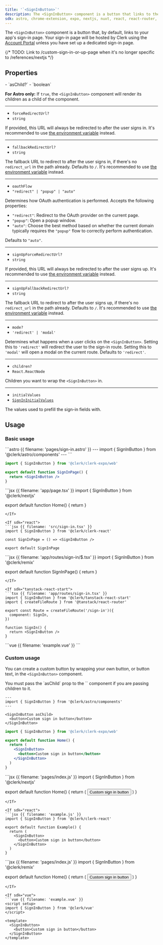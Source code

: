 ```yaml
---
title: '`<SignInButton>`'
description: The <SignInButton> component is a button that links to the sign-in page or displays the sign-in modal.
sdk: astro, chrome-extension, expo, nextjs, nuxt, react, react-router, remix, tanstack-react-start, vue
---
```


The `<SignInButton>` component is a button that, by default, links to your app's sign-in page. Your sign-in page will be hosted by Clerk using the [Account Portal](/docs/account-portal/overview) unless you have set up a dedicated sign-in page.

{/* TODO: Link to /custom-sign-in-or-up-page when it's no longer specific to /references/nextjs */}

## Properties

<Properties>
  - `asChild?`
  - `boolean`

  **For Astro only:** If `true`, the `<SignInButton>` component will render its children as a child of the component.

  ---

  - `forceRedirectUrl?`
  - `string`

  If provided, this URL will always be redirected to after the user signs in. It's recommended to use [the environment variable](/docs/deployments/clerk-environment-variables#sign-in-and-sign-up-redirects) instead.

  ---

  - `fallbackRedirectUrl?`
  - `string`

  The fallback URL to redirect to after the user signs in, if there's no `redirect_url` in the path already. Defaults to `/`. It's recommended to use [the environment variable](/docs/deployments/clerk-environment-variables#sign-in-and-sign-up-redirects) instead.

  ---

  - `oauthFlow`
  - `"redirect" | "popup" | "auto"`

  Determines how OAuth authentication is performed. Accepts the following properties:

  - `"redirect"`: Redirect to the OAuth provider on the current page.
  - `"popup"`: Open a popup window.
  - `"auto"`: Choose the best method based on whether the current domain typically requires the `"popup"` flow to correctly perform authentication.

  Defaults to `"auto"`.

  ---

  - `signUpForceRedirectUrl?`
  - `string`

  If provided, this URL will always be redirected to after the user signs up. It's recommended to use [the environment variable](/docs/deployments/clerk-environment-variables#sign-in-and-sign-up-redirects) instead.

  ---

  - `signUpFallbackRedirectUrl?`
  - `string`

  The fallback URL to redirect to after the user signs up, if there's no `redirect_url` in the path already. Defaults to `/`. It's recommended to use [the environment variable](/docs/deployments/clerk-environment-variables#sign-in-and-sign-up-redirects) instead.

  ---

  - `mode?`
  - `'redirect' | 'modal'`

  Determines what happens when a user clicks on the `<SignInButton>`. Setting this to `'redirect'` will redirect the user to the sign-in route. Setting this to `'modal'` will open a modal on the current route. Defaults to `'redirect'`.

  ---

  - `children?`
  - `React.ReactNode`

  Children you want to wrap the `<SignInButton>` in.

  ---

  - `initialValues`
  - [`SignInInitialValues`](/docs/references/javascript/types/sign-in-initial-values)

  The values used to prefill the sign-in fields with.
</Properties>

## Usage

### Basic usage

<If sdk="astro">
  ```astro {{ filename: 'pages/sign-in.astro' }}
  ---
  import { SignInButton } from '@clerk/astro/components'
  ---

  <SignInButton />
  ```
</If>

<If sdk="expo">
  <Include src="_partials/expo/web-only-callout" />

  ```jsx {{ filename: '/app/sign-in.web.tsx' }}
  import { SignInButton } from '@clerk/clerk-expo/web'

  export default function SignInPage() {
    return <SignInButton />
  }
  ```
</If>

<If sdk="nextjs">
  ```jsx {{ filename: 'app/page.tsx' }}
  import { SignInButton } from '@clerk/nextjs'

  export default function Home() {
    return <SignInButton />
  }
  ```
</If>

<If sdk="react">
  ```jsx {{ filename: 'src/sign-in.tsx' }}
  import { SignInButton } from '@clerk/clerk-react'

  const SignInPage = () => <SignInButton />

  export default SignInPage
  ```
</If>

<If sdk="remix">
  ```jsx {{ filename: 'app/routes/sign-in/$.tsx' }}
  import { SignInButton } from '@clerk/remix'

  export default function SignInPage() {
    return <SignInButton />
  }
  ```
</If>

<If sdk="tanstack-react-start">
  ```tsx {{ filename: 'app/routes/sign-in.tsx' }}
  import { SignInButton } from '@clerk/tanstack-react-start'
  import { createFileRoute } from '@tanstack/react-router'

  export const Route = createFileRoute('/sign-in')({
    component: SignIn,
  })

  function SignIn() {
    return <SignInButton />
  }
  ```
</If>

<If sdk="vue">
  ```vue {{ filename: 'example.vue' }}
  <script setup>
  import { SignInButton } from '@clerk/vue'
  </script>

  <template>
    <SignInButton />
  </template>
  ```
</If>

### Custom usage

You can create a custom button by wrapping your own button, or button text, in the `<SignInButton>` component.

<If sdk="astro">
  You must pass the `asChild` prop to the `<SignInButton>` component if you are passing children to it.

  ```astro {{ filename: 'pages/index.astro' }}
  ---
  import { SignInButton } from '@clerk/astro/components'
  ---

  <SignInButton asChild>
    <button>Custom sign in button</button>
  </SignInButton>
  ```
</If>

<If sdk="expo">
  <Include src="_partials/expo/web-only-callout" />

  ```jsx {{ filename: '/app/index.tsx' }}
  import { SignInButton } from '@clerk/clerk-expo/web'

  export default function Home() {
    return (
      <SignInButton>
        <button>Custom sign in button</button>
      </SignInButton>
    )
  }
  ```
</If>

<If sdk="nextjs">
  ```jsx {{ filename: 'pages/index.js' }}
  import { SignInButton } from '@clerk/nextjs'

  export default function Home() {
    return (
      <SignInButton>
        <button>Custom sign in button</button>
      </SignInButton>
    )
  }
  ```
</If>

<If sdk="react">
  ```jsx {{ filename: 'example.js' }}
  import { SignInButton } from '@clerk/clerk-react'

  export default function Example() {
    return (
      <SignInButton>
        <button>Custom sign in button</button>
      </SignInButton>
    )
  }
  ```
</If>

<If sdk="remix">
  ```jsx {{ filename: 'pages/index.js' }}
  import { SignInButton } from '@clerk/remix'

  export default function Home() {
    return (
      <SignInButton>
        <button>Custom sign in button</button>
      </SignInButton>
    )
  }
  ```
</If>

<If sdk="vue">
  ```vue {{ filename: 'example.vue' }}
  <script setup>
  import { SignInButton } from '@clerk/vue'
  </script>

  <template>
    <SignInButton>
      <button>Custom sign in button</button>
    </SignInButton>
  </template>
  ```
</If>
